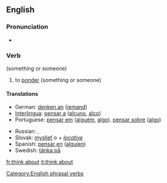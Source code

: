 ==English==

===Pronunciation===
* {{SAMPA|/'TiNk @'baut/}}

===Verb===
{{infl|en|verb|head=to [[think]] [[about]]}} (something or someone)

# to [[ponder]] (something or someone)

====Translations====
{{trans-top|ponder}}
* German: [[denken an]] ([[jemand]])
* [[Interlingua]]: [[pensar a]] ([[alcuno]], [[alco]])
* Portuguese: [[pensar em]] ([[alguém]], [[algo]]), [[pensar sobre]] ([[algo]])
{{trans-mid}}
* Russian: {{t|ru|обдумывать|sc=Cyrl|tr=obdúmyvat'}} {{impf}}, {{t|ru|обдумать|sc=Cyrl|tr=obdúmat'}} {{pf}}
* Slovak: [[myslieť]] o ''+ [[locative]]''
* Spanish: [[pensar en]] ([[alguien]])
* Swedish: [[tänka på]]
{{trans-bottom}}

[[Category:English phrasal verbs]]

[[fr:think about]]
[[it:think about]]